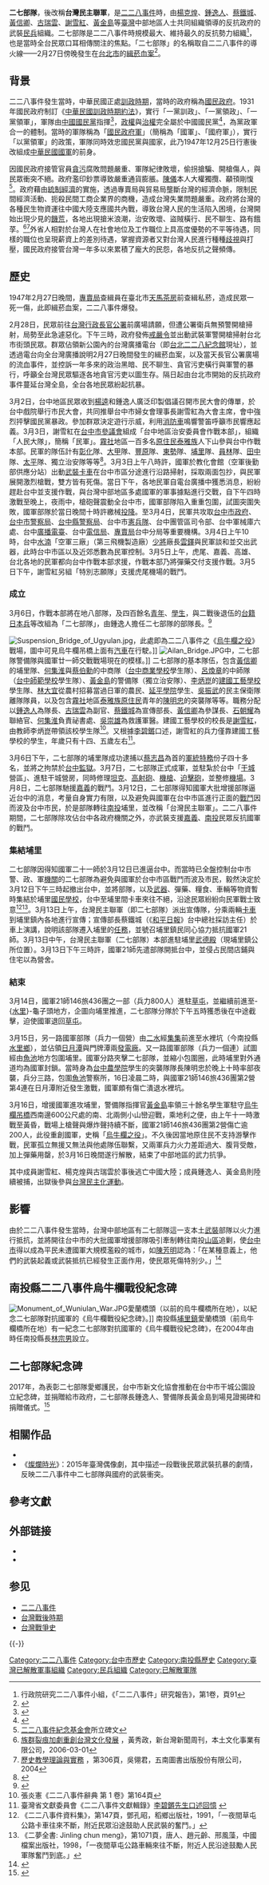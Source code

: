 
{{多個問題|
{{expert-subject|二七部隊}}
{{POV|time=2021-11-07T13:49:07+00:00}}
{{Undue|條目}}
}}
'''二七部隊'''，後改稱'''台灣民主聯軍'''，是[[二二八事件|二二八事件]]時，由[[楊克煌|楊克煌]]、[[鍾逸人|鍾逸人]]、[[蔡鐵城|蔡鐵城]]、[[黃信卿|黃信卿]]、[[古瑞雲|古瑞雲]]、[[謝雪紅|謝雪紅]]、[[黃金島|黃金島]]等[[臺灣|臺灣]]中部地區人士共同組織領導的反抗政府的武裝[[民兵|民兵]]組織。二七部隊是二二八事件時規模最大、維持最久的反抗勢力組織<ref>行政院研究二二八事件小組，《「二二八事件」研究報告》，第1卷，頁91</ref>，也是當時全台民眾口耳相傳關注的焦點。「二七部隊」的名稱取自二二八事件的導火線——2月27日傍晚發生在[[台北市|台北市]]的[[緝菸血案|緝菸血案]]<ref>{{Cite web |url=https://news.ltn.com.tw/news/local/paper/1178575 |title=自由時報-新聞辭典-二七部隊 |access-date=2022-02-16 |archive-date=2022-02-16 |archive-url=https://web.archive.org/web/20220216191252/https://news.ltn.com.tw/news/local/paper/1178575 }}</ref>。

==背景==
{{Wikisource|中華民國訓政時期約法}}
二二八事件發生當時，中華民國正處[[訓政時期|訓政時期]]，當時的政府稱為[[國民政府|國民政府]]。1931年國民政府制訂《[[中華民國訓政時期約法|中華民國訓政時期約法]]》，實行「一黨訓政」、「一黨領政」、「一黨領軍」，軍隊由[[中國國民黨|中國國民黨]]指揮<ref>{{Cite web |url=https://zh.wikisource.org/zh-hant/%E4%B8%AD%E8%8F%AF%E6%B0%91%E5%9C%8B%E8%A8%93%E6%94%BF%E6%99%82%E6%9C%9F%E7%B4%84%E6%B3%95 |title=《中華民國訓政時期約法》第30條、第66條及第72條 |access-date=2019-09-01 |archive-url=https://web.archive.org/web/20190502065407/https://zh.wikisource.org/zh-hant/%E4%B8%AD%E8%8F%AF%E6%B0%91%E5%9C%8B%E8%A8%93%E6%94%BF%E6%99%82%E6%9C%9F%E7%B4%84%E6%B3%95 |archive-date=2019-05-02 |dead-url=no }}</ref>，[[政權|政權]]與[[治權|治權]]完全屬於中國國民黨<ref>{{Cite web |url=http://ap6.pccu.edu.tw/Encyclopedia/data.asp?id=4154 |title=中國國民黨第三次全國代表大會，有關制定實施訓政之基本政策者-第3點，中華百科全書 |accessdate=2014-05-29 |archive-date=2014-05-29 |archive-url=https://web.archive.org/web/20140529152059/http://ap6.pccu.edu.tw/Encyclopedia/data.asp?id=4154 |dead-url=no }}</ref>，為黨政軍合一的體制。當時的軍隊稱為「[[國民政府軍|國民政府軍]]」（簡稱為「國軍」、「國府軍」），實行「以黨領軍」的政策，軍隊同時效忠國民黨與國家，此乃1947年12月25日行憲後改組成[[中華民國國軍|中華民國國軍]]的前身。

因國民政府接管官員[[貪污|貪污]]腐敗問題嚴重、軍隊紀律敗壞，偷拐搶騙、開槍傷人，與民眾衝突不絕。政府濫印鈔票導致嚴重通貨膨脹。[[陳儀|陳儀]]本人大權獨攬、顢頇剛愎<ref>[[二二八事件紀念基金會|二二八事件紀念基金會]]所立碑文</ref>。政府藉由[[統制經濟|統制經濟]]的實施，透過專賣局與貿易局壟斷台灣的經濟命脈，限制民間經濟活動、扼殺民間工商企業界的商機，造成台灣失業問題嚴重。政府將台灣的各種民生物資運往中國大陸支應國共內戰，導致台灣人民的生活陷入困境，台灣開始出現少見的[[饑荒|饑荒]]，各地出現搶米浪潮，治安敗壞、盜賊橫行、民不聊生、路有餓莩。<ref>[http://www.hi-on.org.tw/bulletins.jsp?b_ID=60874 族群裂痕加劇重創台灣文化發展] {{Wayback|url=http://www.hi-on.org.tw/bulletins.jsp?b_ID=60874 |date=20210924000749 }}，黃秀政，新台灣新聞周刊，本土文化事業有限公司，2006-03-01</ref><ref>[https://books.google.com.tw/books?id=PXiB6H_jc_IC&pg=PA306 歷史教學理論與實務] {{Wayback|url=https://books.google.com.tw/books?id=PXiB6H_jc_IC&pg=PA306 |date=20170801035239 }}，第306頁，吳翎君，五南圖書出版股份有限公司，2004</ref>外省人相對於台灣人在社會地位及工作職位上具高度優勢的不平等待遇，同樣的職位也呈現薪資上的差別待遇，掌握資源者又對台灣人民進行種種[[歧視|歧視]]與打壓，國民政府接管台灣一年多以來累積了龐大的民怨，各地反抗之聲頻傳。

==歷史==
1947年2月27日晚間，[[專賣局|專賣局]]查緝員在臺北市[[天馬茶房|天馬茶房]]前查緝私菸，造成民眾一死一傷，此即緝菸血案，二二八事件爆發。

2月28日，民眾前往[[台灣行政長官公署|台灣行政長官公署]]前廣場請願，但遭公署衛兵無預警開槍掃射，局勢至此急遽惡化。下午三時，政府發佈[[戒嚴令|戒嚴令]]並出動武裝軍警開槍掃射台北市街頭民眾。群眾佔領新公園內的台灣廣播電台（即[[台北二二八紀念館|台北二二八紀念館]]現址），並透過電台向全台灣廣播說明2月27日晚間發生的緝菸血案，以及當天長官公署廣場的流血事件，並控訴一年多來的政治黑暗、民不聊生、貪官污吏橫行與軍警的暴行，呼籲全台灣民眾驅逐各地貪官污吏以圖生存。隔日起由台北市開始的反抗政府事件蔓延台灣全島，全台各地民眾紛起抗暴。

3月2日，台中地區民眾收到[[楊逵|楊逵]]和鍾逸人廣泛印製倡議召開市民大會的傳單，於台中戲院舉行市民大會，共同推舉台中市婦女會理事長謝雪紅為大會主席，會中強烈抨擊國民黨暴政。參加群眾決定遊行示威，利用[[消防車|消防車]]鳴響警笛呼籲市民響應起義。3月3日，謝雪紅在[[台中市議會|台中市參議會]]組成「台中地區治安委員會作戰本部」，組織「人民大隊」，簡稱「民軍」。[[霧社|霧社]]地區一百多名[[原住民|原住民]][[泰雅族|泰雅族]]人下山參與台中作戰本部。民軍的隊伍計有[[彰化市|彰化]]隊、[[大甲區|大甲]]隊、[[豐原區|豐原]]隊、[[東勢區|東勢]]隊、[[埔里鎮|埔里]]隊、[[員林鎮|員林]]隊、[[田中鎮|田中]]隊、[[太平區_(臺中市)|太平]]隊、獨立治安隊等等<ref>{{Cite web |url=http://museum.228.org.tw/largeeventinfo.aspx?v=2AE0DDB4E4B40054 |title=二二八大事記，二二八國家紀念館 |accessdate=2012-07-09 |archive-date=2012-02-28 |archive-url=https://web.archive.org/web/20120228205210/http://museum.228.org.tw/largeeventinfo.aspx?v=2AE0DDB4E4B40054 |dead-url=no }}</ref>。3月3日上午八時許，國軍於教化會館（空軍後勤部供應分站）出動[[武裝|武裝]][[卡車|卡車]]在台中市區分途進行沿路掃射，採取兩面包抄，與民軍展開激烈槍戰，雙方皆有死傷。當日下午，各地民軍自電台廣播中獲悉消息，紛紛趕赴台中並支援作戰，與台灣中部地區多處國軍的軍事據點進行交戰，自下午四時激戰至晚上，夜雨中，槍砲聲震動全台中市，國軍部隊陷入重重包圍，試圖突圍失敗，國軍部隊於當日晚間十時許繳械[[投降|投降]]。至3月4日，民軍共攻取[[台中市政府|台中市政府]]、[[台中市警察局|台中市警察局]]、[[台中縣警察局|台中縣警察局]]、台中市[[憲兵隊|憲兵隊]]、台中團管區司令部、台中軍械庫六處、台中[[廣播電臺|廣播電臺]]、台中[[交通部電信總局|電信局]]、[[專賣局|專賣局]]台中分局等重要機構。3月4日上午10時，台中[[水湳里_(臺中市)|水湳]]「空軍三廠」（第三飛機製造廠）[[少將|少將]]廠長[[雲鐸|雲鐸]]與民軍談和並交出武器，此時台中市區以及近郊悉數為民軍控制。3月5日上午，虎尾、嘉義、高雄、台北各地的民軍都向台中作戰本部求援，作戰本部乃將彈藥交付支援作戰。3月5日下午，謝雪紅另組「特別志願隊」支援虎尾機場的戰鬥。

===成立===
3月6日，作戰本部將在地八部隊，及四百餘名[[青年|青年]]、[[學生|學生]]，與二戰後退伍的[[台籍日本兵|台籍日本兵]]等改組為「二七部隊」，由鍾逸人擔任二七部隊的部隊長。<ref>{{Cite book | author =  | title = 人間, 第 2 卷，第 3-8 期 | location =  | publisher = 人間雜誌社 | date = 1987 | pages = 90 | ISBN =  | accessdate = 2021-11-16 | url = https://books.google.com.tw/books?id=dywyAQAAIAAJ&q=謝雪紅+二七部隊&dq=謝雪紅+二七部隊&hl=zh-TW&sa=X&ved=2ahUKEwjt_8WujJv0AhWDsFYBHT2lDP04ChDoAXoECAoQAg | language = zh-tw | quote =  | archive-date = 2021-11-15 | archive-url = https://web.archive.org/web/20211115195607/https://books.google.com.tw/books?id=dywyAQAAIAAJ&q=%E8%AC%9D%E9%9B%AA%E7%B4%85+%E4%BA%8C%E4%B8%83%E9%83%A8%E9%9A%8A&dq=%E8%AC%9D%E9%9B%AA%E7%B4%85+%E4%BA%8C%E4%B8%83%E9%83%A8%E9%9A%8A&hl=zh-TW&sa=X&ved=2ahUKEwjt_8WujJv0AhWDsFYBHT2lDP04ChDoAXoECAoQAg | dead-url = no }}</ref>

[[File:Suspension_Bridge_of_Ugyulan.jpg|thumb]]，此處即為二二八事件之《[[烏牛欄之役|烏牛欄之役]]》戰場，圖中可見烏牛欄吊橋上面有[[汽車|汽車]]在行駛。]]
[[File:Ailan_Bridge.JPG|thumb]]中，二七部隊警備隊與國軍廿一師交戰戰場現在的模樣。]]
二七部隊的基本隊伍，包含[[黃信卿|黃信卿]]的埔里隊、[[何集淮|何集淮]]與[[蔡伯勳|蔡伯勳]]的中商隊（[[台中商業學校|台中商業學校]]學生隊）、[[呂煥章|呂煥章]]的中師隊（[[台中師範學校|台中師範學校]]學生隊）、[[黃金島|黃金島]]的警備隊（獨立治安隊）、[[李炳崑|李炳崑]]的[[建國工藝學校|建國工藝學校]]學生隊、[[林大宜|林大宜]]從農村招募當過日軍的農民、[[延平學院|延平學院]]學生、[[吳振武|吳振武]]的民主保衛隊離隊隊員，以及包含[[霧社|霧社]]地區[[泰雅族|泰雅族]][[原住民|原住民]]青年的[[陳明忠|陳明忠]]的突襲隊等等。職務分配以[[鍾逸人|鍾逸人]]為隊長、[[古瑞雲|古瑞雲]]為副官、[[蔡鐵城|蔡鐵城]]為宣傳部長、[[黃信卿|黃信卿]]為參謀長、[[石朝耀|石朝耀]]為聯絡官、[[何集淮|何集淮]]負責祕書處、[[吳崇雄|吳崇雄]]為救護軍醫。建國工藝學校的校長是[[謝雪紅|謝雪紅]]，由教師李炳崑帶領該校學生隊<ref>張炎憲《二二八事件辭典 第 1 卷》第164頁</ref>。又根據[[李碧鏘|李碧鏘]]口述，謝雪紅的兵力僅靠建國工藝學校的學生，年歲只有十四、五歲左右<ref>臺灣省文獻委員會《二二八事件文獻輯錄》[https://blog.bnn.co/hero/2006/xsj12/8_2.shtml 李碧鏘先生口述回憶] {{Wayback|url=https://blog.bnn.co/hero/2006/xsj12/8_2.shtml |date=20211107143117 }}</ref>。

3月6日下午，二七部隊的埔里隊成功逮捕以[[蔡志昌|蔡志昌]]為首的[[軍統|軍統]][[特務|特務]]份子四十多名，並將之拘禁於[[台中監獄|台中監獄]]。3月7日，二七部隊正式成軍，並駐紮於台中「[[干城里_(臺中市)|干城]]營區」、進駐干城營房，同時修理[[坦克|坦克]]、[[高射砲|高射砲]]、[[機槍|機槍]]、[[迫擊砲|迫擊砲]]，並整修[[機場|機場]]。3月8日，二七部隊馳援[[嘉義市|嘉義]]的戰鬥。3月12日，二七部隊得知國軍大批增援部隊逼近台中的消息，考量自身實力有限，以及避免與國軍在台中市區進行正面的[[戰鬥|戰鬥]]因而波及台中市民，於是部隊轉往[[南投縣|南投]]埔里，並改稱「台灣民主聯軍」。二二八事件期間，二七部隊除攻佔台中各政府機關之外，亦武裝支援[[嘉義|嘉義]]、[[南投|南投]]民眾反抗國軍的戰鬥。
===集結埔里===
二七部隊因得知國軍二十一師於3月12日已進逼台中。而當時已全盤控制台中市警、政、軍[[機關|機關]]的二七部隊為避免與國軍於台中市區戰鬥而波及市民，毅然決定於3月12日下午三時起撤出台中，並將部隊，以及[[武器|武器]]、彈藥、糧食、車輛等物資暫時集結於埔里[[國民學校|國民學校]]，台中至埔里間卡車來往不絕，沿途民眾紛紛向民軍戰士致意<ref>《二二八事件資料集》，第147頁，鄧孔昭，稻鄉出版社，1991，「一夜間草屯公路卡車往來不斷，附近民眾沿途鼓助人民武裝的奮鬥。」</ref><ref>《二夢全書: Jinling chun meng》，第1071頁，唐人、趙元齡、邢風藻，中國檔案出版社，1998，「一夜間草屯公路車輛來往不斷，附近人民沿途鼓勵人民軍隊奮鬥到底。」</ref>。3月13日上午，台灣民主聯軍（即二七部隊）派出宣傳隊，分乘兩輛[[卡車|卡車]]到埔里鎮內各地進行宣傳；宣傳部長蔡鐵城（《[[和平日報|和平日報]]》台中總社採訪主任）於車上演講，說明該部隊遷入埔里的[[任務|任務]]，並號召埔里鎮民同心協力抵抗國軍21師。3月13日中午，台灣民主聯軍（二七部隊）本部進駐埔里[[武德殿|武德殿]]（現埔里鎮公所位置）。3月13日下午三時許，國軍21師先遣部隊開抵台中，並侵占民間店鋪與住宅以為營舍。

===結束===
3月14日，國軍21師146旅436團之一部（兵力800人）進駐[[草屯鎮|草屯]]，並繼續前進至-{[[水里鄉|水里]]}-龜子頭地方，企圖向埔里推進，二七部隊分隊於下午五時獲悉後在中途截擊，迫使國軍退回[[草屯鎮|草屯]]。

3月15日，另一路國軍部隊（兵力一個營）由[[二水鄉|二水]]經[[集集鎮|集集]]前進至水裡坑（今南投縣[[水里鄉|水里鄉]]），並佔領[[日月潭|日月潭]]與門牌潭兩[[發電廠|發電廠]]。又一路國軍部隊（兵力一個連）試圖經由[[魚池鄉_(臺灣)|魚池]]地方包圍埔里。國軍分路夾擊二七部隊，並縮小包圍圈，此時埔里對外通道均為國軍封鎖。當時身為[[台中農學院|台中農學院]]學生的突襲隊隊長陳明忠於晚上十時率部夜襲，兵分三路，包圍[[魚池鄉_(臺灣)|魚池]]警察所，16日凌晨二時，與國軍21師146旅436團第2營第4連在日月潭附近發生激戰，國軍頗有傷亡潰退水裡坑。

3月16日，增援國軍進攻埔里，警備隊指揮官[[黃金島|黃金島]]率領三十餘名學生軍駐守[[烏牛欄_(南投縣)|烏牛欄]][[吊橋|吊橋]]西南邊600公尺處的南、北兩側小山巒迎戰，乘地利之便，由上午十一時激戰至黃昏，戰場上槍聲與爆炸聲持續不斷，國軍21師146旅436團第2營傷亡逾200人，此役重創國軍，史稱「[[烏牛欄之役|烏牛欄之役]]」。不久後因當地原住民不支持游擊作戰，民軍孤立無援又無法與他處隊伍聯繫，又兩軍兵力火力差距過大、腹背受敵，加上彈藥用罄，於3月16日晚間遂行解散，結束了中部地區的武力抗爭。

其中成員謝雪紅、楊克煌與古瑞雲於事後逃亡中國大陸；成員鍾逸人、黃金島則陸續被捕，出獄後參與[[台灣民主化運動|台灣民主化運動]]。

==影響==
由於二二八事件發生當時，台灣中部地區有二七部隊這一支本土[[武裝|武裝]]部隊以火力進行抵抗，並將開往台中市的大批國軍增援部隊吸引牽制轉往南投[[山區|山區]]追剿，使[[台中市_(省轄市)|台中市]]得以成為平民未遭國軍大規模濫殺的城市，如[[陳芳明|陳芳明]]認為：「在某種意義上，他們的武裝起義或武裝抵抗已經發生正面作用，使民眾死傷特別少。」<ref>{{cite web|url=http://www.ftv.com.tw/NewsProg/TWNotes/0302.htm|archiveurl=https://web.archive.org/web/19990826115508/http://www.ftv.com.tw/NewsProg/TWNotes/0302.htm|publisher=民視|title=台灣筆記 謝雪紅籌組二七部隊|date=1999-03-02|archivedate=1999-08-26|accessdate=2014-02-22|dead-url=no}}</ref>

==南投縣二二八事件烏牛欄戰役紀念碑==
[[File:Monument_of_Wuniulan_War.JPG|thumb]]愛蘭橋頭（以前的烏牛欄橋所在地），以紀念二七部隊對抗國軍的《烏牛欄戰役紀念碑》。]]
南投縣[[埔里鎮|埔里鎮]]愛蘭橋頭（前烏牛欄橋所在地）有一紀念二七部隊對抗國軍的《烏牛欄戰役紀念碑》，在2004年由時任南投縣長[[林宗男_(政治人物)|林宗男]]設立。

==二七部隊紀念碑==
2017年，為表彰二七部隊愛鄉護民，台中市新文化協會推動在台中市干城公園設立紀念碑，並捐贈給市政府，二七部隊長鍾逸人、警備隊長黃金島到場見證揭碑和捐贈儀式。<ref>{{cite web|url=https://news.ltn.com.tw/news/politics/paper/1083156|archiveurl=https://web.archive.org/web/20210411042043/https://news.ltn.com.tw/news/politics/paper/1083156|publisher=自由時報|title=紀念碑揭幕 林佳龍︰二七部隊就是台中精神|date=2017-03-05|archivedate=2021-04-11|accessdate=|dead-url=no}}</ref>

==相關作品==
* {{cite book | title=《青春二二八: 二七部隊的抵抗、挫折與流轉》 |author=李喬等撰稿| editor=楊翠 |publisher=二二八基金會 | isbn=9789869276825 | date=2017月12月}}
* 《[[燦爛時光|燦爛時光]]》：2015年臺灣偶像劇，其中描述一段戰後民眾武裝抗暴的劇情，反映二二八事件中二七部隊與國府的武裝衝突。
== 參考文獻 ==
{{Reflist}}

== 外部链接 ==
* {{cite web | url=http://talk.news.pts.org.tw/show/14656 | title=傷痕血淚70年 二七部隊與228事件 | website=公共電視台 | access-date=2018-03-05 | archive-date=2020-10-20 | archive-url=https://web.archive.org/web/20201020171421/http://talk.news.pts.org.tw/show/14656 | dead-url=no }}
* {{cite web | url=http://www.puli.gov.tw/web_travel/history/index.php?index_id=3 | title=媚麗埔里-大埔城誌-歷史大事--228事件 烏牛欄之伇 | website=南投縣埔里鎮公所 | access-date=2018-03-05 | archive-date=2019-10-25 | archive-url=https://web.archive.org/web/20191025063025/http://www.puli.gov.tw/web_travel/history/index.php?index_id=3 | dead-url=no }}

== 参见 ==
{{Portal box|中华民国|台湾|台中|南投}}
* [[二二八事件|二二八事件]]
* [[台灣戰後時期|台灣戰後時期]]
* [[台灣戰爭史|台灣戰爭史]]

{{-}}
{{二二八事件}}
{{台灣戰爭史}}

[[Category:二二八事件|Category:二二八事件]]
[[Category:台中市歷史|Category:台中市歷史]]
[[Category:南投縣歷史|Category:南投縣歷史]]
[[Category:臺灣已解散軍事組織|Category:臺灣已解散軍事組織]]
[[Category:民兵組織|Category:民兵組織]]
[[Category:已解散軍隊|Category:已解散軍隊]]